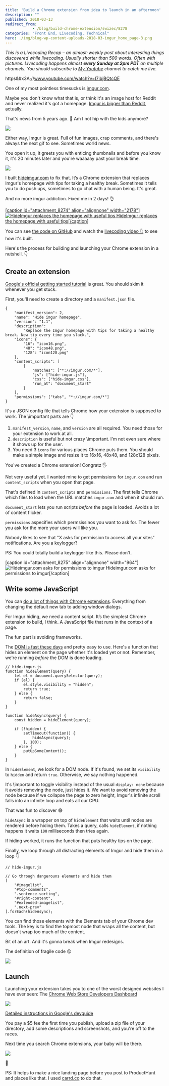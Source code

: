 ```yaml
---
title: 'Build a Chrome extension from idea to launch in an afternoon'
description: ""
published: 2018-03-13
redirect_from: 
            - /blog/build-chrome-extension/swizec/8278
categories: "Front End, Livecoding, Technical"
hero: ./img/blog-wp-content-uploads-2018-03-imgur_home_page-3.png
---
```

_This is a Livecoding Recap – an almost-weekly post about interesting things discovered while livecoding. Usually shorter than 500 words. Often with pictures. Livecoding happens almost **every Sunday at 2pm PDT** on multiple channels. You should subscribe to [My Youtube](https://www.youtube.com/TheSwizec) channel to catch me live._



https&amp;#x3A;//www.youtube.com/watch?v=I7ibjBQtcQE



One of my most pointless timesucks is [imgur.com](https://imgur.com).



Maybe you don&#x27;t know what that is, or think it&#x27;s an image host for Reddit and never realized it&#x27;s got a homepage. [Imgur is bigger than Reddit](https://www.buzzfeed.com/jwherrman/imgur-is-now-bigger-than-reddit), actually.



That&#x27;s news from 5 years ago. 🤔 Am I not hip with the kids anymore?



![](./img/media-ifxLK48cnyDDi-giphy.gif)



Either way, Imgur is great. Full of fun images, crap comments, and there&#x27;s always the next gif to see. Sometimes world news.



You open it up, it greets you with enticing thumbnails and before you know it, it&#x27;s 20 minutes later and you&#x27;re waaaaay past your break time.



![](./img/blog-wp-content-uploads-2018-03-imgur_home_page-3.png)



I built [hideimgur.com](#) to fix that. It’s a Chrome extension that replaces Imgur&#x27;s homepage with tips for taking a healthy break. Sometimes it tells you to do push ups, sometimes to go chat with a human being. It&#x27;s great.



And no more imgur addiction. Fixed me in 2 days! 👌



[\[caption id=&quot;attachment_8274&quot; align=&quot;alignnone&quot; width=&quot;2178&quot;\]![HideImgur replaces the homepage with useful tips](./img/blog-wp-content-uploads-2018-03-hide-imgur-homepage-1.png) HideImgur replaces the homepage with useful tips\[/caption\]](http://hideimgur.com)



You can see [the code on GitHub](https://github.com/Swizec/hide-imgur-homepage) and watch the [livecoding video 👆](#) to see how it&#x27;s built.



Here&#x27;s the process for building and launching your Chrome extension in a nutshell. 👇



## Create an extension



[Google&#x27;s official getting started tutorial](https://developer.chrome.com/extensions/getstarted) is great. You should skim it whenever you get stuck.



First, you&#x27;ll need to create a directory and a `manifest.json` file.



```
{
    "manifest_version": 2,
    "name": "Hide imgur homepage",
    "version": "1.1",
    "description":
        "Replace the Imgur homepage with tips for taking a healthy break. New tip every time you slack.",
    "icons": {
        "16": "icon16.png",
        "48": "icon48.png",
        "128": "icon128.png"
    },
    "content_scripts": [
        {
            "matches": ["*://imgur.com/*"],
            "js": ["hide-imgur.js"],
            "css": ["hide-imgur.css"],
            "run_at": "document_start"
        }
    ],
    "permissions": ["tabs", "*://imgur.com/*"]
}
```



It&#x27;s a JSON config file that tells Chrome how your extension is supposed to work. The \\important parts are 👇



1. `manifest_version`, `name`, and `version` are all required. You need those for your extension to work at all.
2. `description` is useful but not crazy \\important. I&#x27;m not even sure where it shows up for the user.
3. You need 3 `icons` for various places Chrome puts them. You should make a simple image and resize it to 16x16, 48x48, and 128x128 pixels.



You&#x27;ve created a Chrome extension! Congratz 🖐



Not very useful yet. I wanted mine to get permissions for `imgur.com` and run `content_scripts` when you open that page.



That&#x27;s defined in `content_scripts` and `permissions`. The first tells Chrome which files to load when the URL matches `imgur.com` and when it should run.



`document_start` lets you run scripts _before_ the page is loaded. Avoids a lot of content flicker.



`permissions` aspecifies which permsissinos you want to ask for. The fewer you ask for the more your users will like you.



Nobody likes to see that &quot;X asks for permission to access all your sites&quot; notifications. Are you a keylogger?



PS: You could totally build a keylogger like this. Please don&#x27;t.



\[caption id=&quot;attachment_8275&quot; align=&quot;alignnone&quot; width=&quot;964&quot;]![Hideimgur.com asks for permissions to imgur](./img/blog-wp-content-uploads-2018-03-permissions-screenshot-3.png) Hideimgur.com asks for permissions to imgur\[/caption]



## Write some JavaScript



You can [do a lot of things with Chrome extensions](https://developer.chrome.com/extensions/devguide). Everything from changing the default new tab to adding window dialogs.



For Imgur hiding, we need a content script. It’s the simplest Chrome extension to build, I think. A JavaScript file that runs in the context of a page.



The fun part is avoiding frameworks.



The [DOM is fast these days](https://swizec.com/blog/building-interactive-dom-benchmark-preliminary-results/swizec/8219) and pretty easy to use. Here&#x27;s a function that hides an element on the page whether it&#x27;s loaded yet or not. Remember, we&#x27;re running _before_ the DOM is done loading.



```
// hide-imgur.js
function hideElement(query) {
    let el = document.querySelector(query);
    if (el) {
        el.style.visibility = "hidden";
        return true;
    } else {
        return false;
    }
}

function hideAsync(query) {
    const hidden = hideElement(query);

    if (!hidden) {
        setTimeout(function() {
            hideAsync(query);
        }, 100);
    } else {
        putUpSomeContent();
    }
}
```



In `hideElement`, we look for a DOM node. If it&#x27;s found, we set its `visibility` to `hidden` and return `true`. Otherwise, we say nothing happened.



It&#x27;s \\important to toggle visibility instead of the usual `display: none` because it avoids removing the node, just hides it. We want to avoid removing the node because if we collapse the page to zero height, Imgur&#x27;s infinite scroll falls into an infinite loop and eats all our CPU.



That was fun to discover 😅



`hideAsync` is a wrapper on top of `hideElement` that waits until nodes are rendered before hiding them. Takes a query, calls `hideElement`, if nothing happens it waits `100` milliseconds then tries again.



If hiding worked, it runs the function that puts healthy tips on the page.



Finally, we loop through all distracting elements of Imgur and hide them in a loop 👇



```
// hide-imgur.js

// Go through dangerouns elements and hide them
[
    "#imagelist",
    "#top-comments",
    ".sentence-sorting",
    "#right-content",
    "#extended-imagelist",
    ".next-prev"
].forEach(hideAsync);
```



You can find those elements with the Elements tab of your Chrome dev tools. The key is to find the topmost node that wraps all the content, but doesn&#x27;t wrap too much of the content.



Bit of an art. And it&#x27;s gonna break when Imgur redesigns.



The definition of fragile code 😛



![](./img/media-Xra0ADZp25hBK-giphy.gif)



## Launch



Launching your extension takes you to one of the worst designed websites I have ever seen: The [Chrome Web Store Developers Dashboard](https://chrome.google.com/webstore/developer/dashboard?pli=1&amp;authuser=1)



![](./img/blog-wp-content-uploads-2018-03-Screen-Shot-2018-03-13-at-09.55.39-3.png)



[Detailed instructions in Google&#x27;s devguide](https://developer.chrome.com/webstore/publish)



You pay a $5 fee the first time you publish, upload a zip file of your directory, add some descriptions and screenshots, and you&#x27;re off to the races.



Next time you search Chrome extensions, your baby will be there.



[![](./img/blog-wp-content-uploads-2018-03-Screen-Shot-2018-03-13-at-09.42.44-1-1024x126.png)](http://hideimgur.com)



🤘



PS: It helps to make a nice landing page before you post to ProductHunt and places like that. I used [carrd.co](https://carrd.co) to do that.